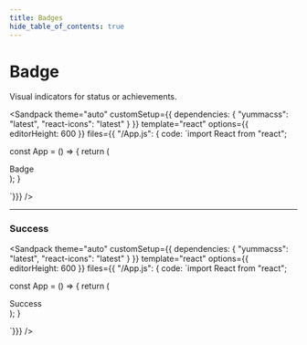 ```yaml
---
title: Badges
hide_table_of_contents: true
---
```



# Badge

Visual indicators for status or achievements.

<Sandpack
theme="auto"
customSetup={{ dependencies: { "yummacss": "latest", "react-icons": "latest" } }}
template="react"
options={{ editorHeight: 600 }}
files={{ "/App.js": {
code: `import React from "react";

const App = () => {
   return (
      <div className="ins h-1/1">
         <span className="badge-black mr-1 t-white">Badge</span>
      </div>
   );
}

`}}}
/>

---

### Success

<Sandpack
theme="auto"
customSetup={{ dependencies: { "yummacss": "latest", "react-icons": "latest" } }}
template="react"
options={{ editorHeight: 600 }}
files={{ "/App.js": {
code: `import React from "react";

const App = () => {
   return (
      <div className="ins h-1/1">
         <span className="badge-d-green-2 mr-1 t-white">Success</span>
      </div>
   );
}

`}}}
/>
